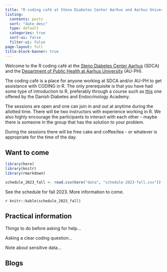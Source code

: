 ```yaml
---
title: "R coding café at Steno Diabetes Center Aarhus and Aarhus University"
listing:
  contents: posts
  sort: "date desc"
  type: default
  categories: true
  sort-ui: false
  filter-ui: false
page-layout: full
title-block-banner: true
---
```


Welcome to the R coding café at the [Steno Diabetes Center Aarhus](https://www.stenoaarhus.dk/forskning/) (SDCA) and the [Department of Public Health at Aarhus University](https://ph.au.dk/) (AU-PH).

The coding café is a place for anyone working at SDCA and/or AU-PH to get assistance with CODING in R. The only prerequisite is that you have had some type of introduction to R, preferably through a course such as [this](https://r-cubed-intro.rostools.org/) one offered by the Danish Diabetes and Endocrinology Academy. 

The sessions are open and one can join in and out at anytime during the allotted time. There will be two instructors with experience working in R. We also highly encourage the participants to interact with each other - maybe there is someone in the group that has the solution to your problem.

During the sessions there will be free cake and coffee/tea - or whatever is appropriate for the time of the day.

## Want to come

```r
library(here)
library(knitr)
library(rmarkdown)

schedule_2023_fall <- read.csv(here("data", "schedule-2023-fall.csv"))

```

See the schedule for fall 2023. More information to come.

`r knitr::kable(schedule_2023_fall)` 

## Practical information

Things to do before asking for help...

Asking a clear coding question...

Note about sensitive data...

## Blogs
